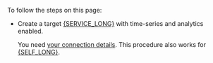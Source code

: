 

To follow the steps on this page:

* Create a target [{SERVICE_LONG}][create-service] with time-series and analytics enabled.<p></p>

  You need [your connection details][connection-info]. This procedure also
  works for [{SELF_LONG}][enable-timescaledb].

[create-service]: /cloud/tiger/get-started/create-services
[enable-timescaledb]: /open-source/timescaledb/install-and-update/install-self-hosted
[connection-info]: /integrations/find-connection-details
